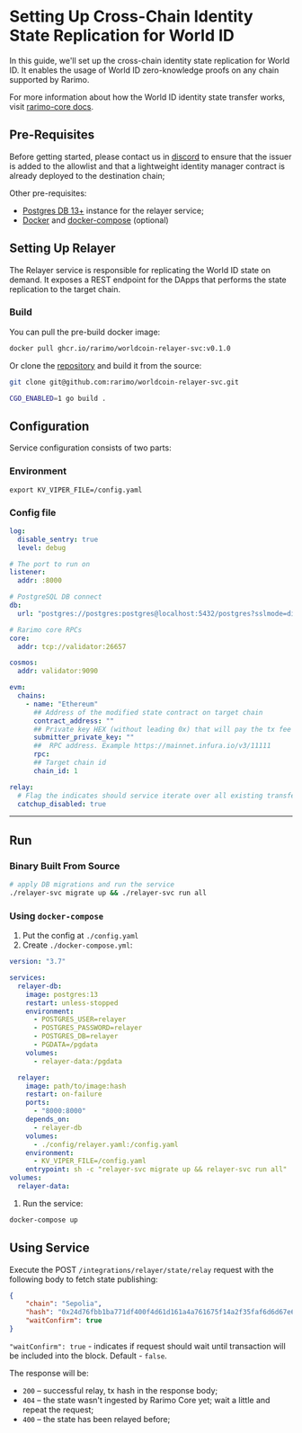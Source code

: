 # Setting Up Cross-Chain Identity State Replication for World ID

In this guide, we'll set up the cross-chain identity state replication for World ID. It enables the usage of World ID zero-knowledge proofs on any chain supported by Rarimo.

<!-- TODO: Does this link applies to World ID as well? -->
For more information about how the World ID identity state transfer works, visit [rarimo-core docs](https://github.com/rarimo/rarimo-core/blob/master/docs/common/bridging/002-identity.md).

## Pre-Requisites

Before getting started, please contact us in [discord](https://discordapp.com/invite/rarimoprotocol) to ensure that the issuer is added to the allowlist and that a lightweight identity manager contract is already deployed to the destination chain;

Other pre-requisites:
- [Postgres DB 13+](https://www.postgresql.org/download/) instance for the relayer service;
- [Docker](https://docs.docker.com/engine/install/) and [docker-compose](https://docs.docker.com/compose/install/) (optional)

## Setting Up Relayer

The Relayer service is responsible for replicating the World ID state on demand. It exposes a REST endpoint for the DApps that performs the state replication to the target chain.

### Build

You can pull the pre-build docker image:

```sh
docker pull ghcr.io/rarimo/worldcoin-relayer-svc:v0.1.0
```

Or clone the  [repository](https://github.com/rarimo/worldcoin-relayer-svc) and build it from the source:

<!-- TODO: fix docker image -->

```sh
git clone git@github.com:rarimo/worldcoin-relayer-svc.git

CGO_ENABLED=1 go build .
```

## Configuration

Service configuration consists of two parts:

### Environment

```shell
export KV_VIPER_FILE=/config.yaml
```

### Config file

```yaml
log:
  disable_sentry: true
  level: debug

# The port to run on
listener:
  addr: :8000

# PostgreSQL DB connect
db:
  url: "postgres://postgres:postgres@localhost:5432/postgres?sslmode=disable"

# Rarimo core RPCs
core:
  addr: tcp://validator:26657

cosmos:
  addr: validator:9090

evm:
  chains:
    - name: "Ethereum"
      ## Address of the modified state contract on target chain
      contract_address: ""
      ## Private key HEX (without leading 0x) that will pay the tx fee
      submitter_private_key: ""
      ##  RPC address. Example https://mainnet.infura.io/v3/11111
      rpc:
      ## Target chain id
      chain_id: 1

relay:
  # Flag the indicates should service iterate over all existing transfer operation and fill the database
  catchup_disabled: true
```

----

## Run

### Binary Built From Source

```sh
# apply DB migrations and run the service
./relayer-svc migrate up && ./relayer-svc run all
```

### Using `docker-compose`

1. Put the config at `./config.yaml`
1. Create `./docker-compose.yml`:
  ```yaml
  version: "3.7"

  services:
    relayer-db:
      image: postgres:13
      restart: unless-stopped
      environment:
        - POSTGRES_USER=relayer
        - POSTGRES_PASSWORD=relayer
        - POSTGRES_DB=relayer
        - PGDATA=/pgdata
      volumes:
        - relayer-data:/pgdata

    relayer:
      image: path/to/image:hash
      restart: on-failure
      ports:
        - "8000:8000"
      depends_on:
        - relayer-db
      volumes:
        - ./config/relayer.yaml:/config.yaml
      environment:
        - KV_VIPER_FILE=/config.yaml
      entrypoint: sh -c "relayer-svc migrate up && relayer-svc run all"
  volumes:
    relayer-data:
  ```
1. Run the service:
  ```sh
  docker-compose up
  ```

## Using Service

Execute the POST `/integrations/relayer/state/relay` request with the following body to fetch state publishing:
<!-- todo: Hash state is just an example, as in Polygon ID Replication and maybe should be changed -->
```json
{
    "chain": "Sepolia",
    "hash": "0x24d76fbb1ba771df400f4d61d161a4a761675f14a2f35faf6d6d67e6d8be5fe6",
    "waitConfirm": true
}
```
`"waitConfirm": true` - indicates if request should wait until transaction will be included into the block. Default - `false`.

The response will be:

- `200` – successful relay, tx hash in the response body;
- `404` – the state wasn't ingested by Rarimo Core yet; wait a little and repeat the request;
- `400` – the state has been relayed before;  <!-- TODO: fix me -->
